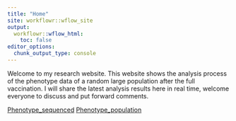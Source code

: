 ```yaml
---
title: "Home"
site: workflowr::wflow_site
output:
  workflowr::wflow_html:
    toc: false
editor_options:
  chunk_output_type: console
---
```


Welcome to my research website.
This website shows the analysis process of the phenotype data of a random large population after the full vaccination. I will share the latest analysis results here in real time, welcome everyone to discuss and put forward comments.

[Phenotype_sequenced](Phenotype_sequenced.html)
[Phenotype_population](Phenotype_population.html)
